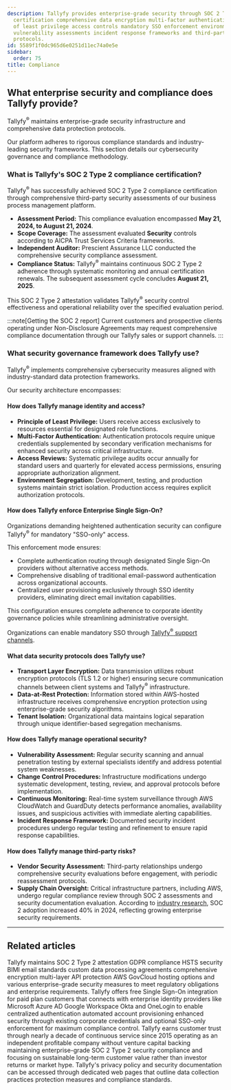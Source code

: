 ```yaml
---
description: Tallyfy provides enterprise-grade security through SOC 2 Type 2 compliance
  certification comprehensive data encryption multi-factor authentication principle
  of least privilege access controls mandatory SSO enforcement environment segregation
  vulnerability assessments incident response frameworks and third-party risk management
  protocols.
id: 5589f1f0dc965d6e0251d11ec74a0e5e
sidebar:
  order: 75
title: Compliance
---
```



## What enterprise security and compliance does Tallyfy provide?

Tallyfy<sup>®</sup> maintains enterprise-grade security infrastructure and comprehensive data protection protocols.

Our platform adheres to rigorous compliance standards and industry-leading security frameworks. This section details our cybersecurity governance and compliance methodology.

### What is Tallyfy's SOC 2 Type 2 compliance certification?

Tallyfy<sup>®</sup> has successfully achieved SOC 2 Type 2 compliance certification through comprehensive third-party security assessments of our business process management platform.

- **Assessment Period:** This compliance evaluation encompassed **May 21, 2024, to August 21, 2024**.
- **Scope Coverage:** The assessment evaluated **Security** controls according to AICPA Trust Services Criteria frameworks.
- **Independent Auditor:** Prescient Assurance LLC conducted the comprehensive security compliance assessment.
- **Compliance Status:** Tallyfy<sup>®</sup> maintains continuous SOC 2 Type 2 adherence through systematic monitoring and annual certification renewals. The subsequent assessment cycle concludes **August 21, 2025**.

This SOC 2 Type 2 attestation validates Tallyfy<sup>®</sup> security control effectiveness and operational reliability over the specified evaluation period.

:::note[Getting the SOC 2 report]
Current customers and prospective clients operating under Non-Disclosure Agreements may request comprehensive compliance documentation through our Tallyfy sales or support channels.
:::

### What security governance framework does Tallyfy use?

Tallyfy<sup>®</sup> implements comprehensive cybersecurity measures aligned with industry-standard data protection frameworks.

Our security architecture encompasses:

#### How does Tallyfy manage identity and access?

- **Principle of Least Privilege:** Users receive access exclusively to resources essential for designated role functions.
- **Multi-Factor Authentication:** Authentication protocols require unique credentials supplemented by secondary verification mechanisms for enhanced security across critical infrastructure.
- **Access Reviews:** Systematic privilege audits occur annually for standard users and quarterly for elevated access permissions, ensuring appropriate authorization alignment.
- **Environment Segregation:** Development, testing, and production systems maintain strict isolation. Production access requires explicit authorization protocols.

#### How does Tallyfy enforce Enterprise Single Sign-On?

Organizations demanding heightened authentication security can configure Tallyfy<sup>®</sup> for mandatory "SSO-only" access.

This enforcement mode ensures:

*   Complete authentication routing through designated Single Sign-On providers without alternative access methods.
*   Comprehensive disabling of traditional email-password authentication across organizational accounts.
*   Centralized user provisioning exclusively through SSO identity providers, eliminating direct email invitation capabilities.

This configuration ensures complete adherence to corporate identity governance policies while streamlining administrative oversight.

Organizations can enable mandatory SSO through [Tallyfy<sup>®</sup> support channels](/products/pro/miscellaneous/support/how-can-i-contact-tallyfys-support-team/).

#### What data security protocols does Tallyfy use?

- **Transport Layer Encryption:** Data transmission utilizes robust encryption protocols (TLS 1.2 or higher) ensuring secure communication channels between client systems and Tallyfy<sup>®</sup> infrastructure.
- **Data-at-Rest Protection:** Information stored within AWS-hosted infrastructure receives comprehensive encryption protection using enterprise-grade security algorithms.
- **Tenant Isolation:** Organizational data maintains logical separation through unique identifier-based segregation mechanisms.

#### How does Tallyfy manage operational security?

- **Vulnerability Assessment:** Regular security scanning and annual penetration testing by external specialists identify and address potential system weaknesses.
- **Change Control Procedures:** Infrastructure modifications undergo systematic development, testing, review, and approval protocols before implementation.
- **Continuous Monitoring:** Real-time system surveillance through AWS CloudWatch and GuardDuty detects performance anomalies, availability issues, and suspicious activities with immediate alerting capabilities.
- **Incident Response Framework:** Documented security incident procedures undergo regular testing and refinement to ensure rapid response capabilities.

#### How does Tallyfy manage third-party risks?

- **Vendor Security Assessment:** Third-party relationships undergo comprehensive security evaluations before engagement, with periodic reassessment protocols.
- **Supply Chain Oversight:** Critical infrastructure partners, including AWS, undergo regular compliance review through SOC 2 assessments and security documentation evaluation. According to [industry research](https://www.brightdefense.com/resources/soc-2-compliance-requirements-your-essential-2024-overview/), SOC 2 adoption increased 40% in 2024, reflecting growing enterprise security requirements.

<PageTree />

---


## Related articles
<CardGrid>
<LinkTitleCard header="<b>Miscellaneous > Terms & legals</b>" href="/products/pro/miscellaneous/terms-legals/" > Tallyfy maintains SOC 2 Type 2 attestation GDPR compliance HSTS security BIMI email standards custom data processing agreements comprehensive encryption multi-layer API protection AWS GovCloud hosting options and various enterprise-grade security measures to meet regulatory obligations and enterprise requirements. </LinkTitleCard>
<LinkTitleCard header="<b>Integrations > Authentication and SSO</b>" href="/products/pro/integrations/authentication/" > Tallyfy offers free Single Sign-On integration for paid plan customers that connects with enterprise identity providers like Microsoft Azure AD Google Workspace Okta and OneLogin to enable centralized authentication automated account provisioning enhanced security through existing corporate credentials and optional SSO-only enforcement for maximum compliance control. </LinkTitleCard>
<LinkTitleCard header="<b>Miscellaneous > About Tallyfy</b>" href="/products/pro/miscellaneous/about-tallyfy/" > Tallyfy earns customer trust through nearly a decade of continuous service since 2015 operating as an independent profitable company without venture capital backing maintaining enterprise-grade SOC 2 Type 2 security compliance and focusing on sustainable long-term customer value rather than investor returns or market hype. </LinkTitleCard>
<LinkTitleCard header="<b>Terms Legals > Tallyfy's privacy policy</b>" href="/products/pro/miscellaneous/terms-legals/where-can-i-find-tallyfys-privacy-policy/" > Tallyfy's privacy policy and security documentation can be accessed through dedicated web pages that outline data collection practices protection measures and compliance standards. </LinkTitleCard>
</CardGrid>